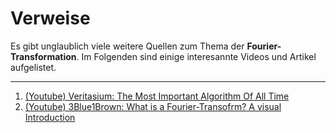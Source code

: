 # Verweise

Es gibt unglaublich viele weitere Quellen zum Thema der **Fourier-Transformation**. Im Folgenden sind einige interesannte Videos und Artikel aufgelistet.

---

1. [(Youtube) Veritasium: The Most Important Algorithm Of All Time](https://www.youtube.com/watch?v=nmgFG7PUHfo)
2. [(Youtube) 3Blue1Brown: What is a Fourier-Transofrm? A visual Introduction](https://www.youtube.com/watch?v=spUNpyF58BY)
